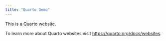 ```yaml
---
title: "Quarto Demo"
---
```


This is a Quarto website.

To learn more about Quarto websites visit <https://quarto.org/docs/websites>.
